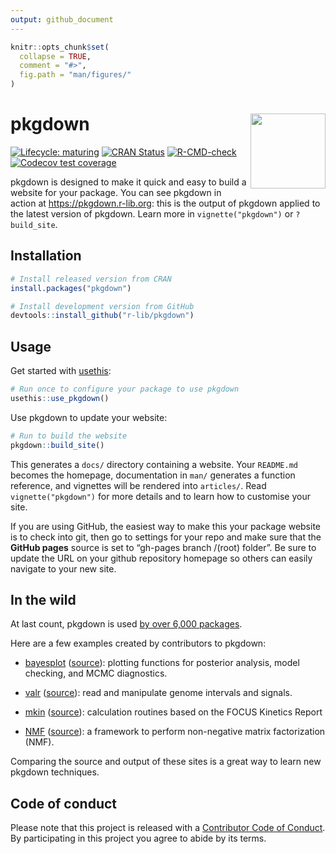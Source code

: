 ```yaml
---
output: github_document
---
```


<!-- README.md is generated from README.Rmd. Please edit that file -->

```r
knitr::opts_chunk$set(
  collapse = TRUE,
  comment = "#>",
  fig.path = "man/figures/"
)
```

# pkgdown <img src="man/figures/logo.png" align="right" alt="" width="120" />

<!-- badges: start -->
[![Lifecycle: maturing](https://img.shields.io/badge/lifecycle-maturing-blue.svg)](https://www.tidyverse.org/lifecycle/#maturing)
[![CRAN Status](https://www.r-pkg.org/badges/version/pkgdown)](https://cran.r-project.org/package=pkgdown){.pkgdown-release}
[![R-CMD-check](https://github.com/r-lib/pkgdown/workflows/R-CMD-check/badge.svg)](https://github.com/r-lib/pkgdown/actions){.pkgdown-devel}
[![Codecov test coverage](https://codecov.io/gh/r-lib/pkgdown/branch/main/graph/badge.svg)](https://codecov.io/gh/r-lib/pkgdown?branch=main)
<!-- badges: end -->

pkgdown is designed to make it quick and easy to build a website for your package. You can see pkgdown in action at <https://pkgdown.r-lib.org>: this is the output of pkgdown applied to the latest version of pkgdown. Learn more in `vignette("pkgdown")` or `?build_site`.

## Installation

::: .pkgdown-release
```r
# Install released version from CRAN
install.packages("pkgdown")
```
:::

::: .pkgdown-devel
```r
# Install development version from GitHub
devtools::install_github("r-lib/pkgdown")
```
:::

## Usage

Get started with [usethis](https://usethis.r-lib.org/):

```r
# Run once to configure your package to use pkgdown
usethis::use_pkgdown()
```

Use pkgdown to update your website:

```r
# Run to build the website
pkgdown::build_site()
```

This generates a `docs/` directory containing a website. Your `README.md` becomes the homepage, documentation in `man/` generates a function reference, and vignettes will be rendered into `articles/`. Read `vignette("pkgdown")` for more details and to learn how to customise your site.

If you are using GitHub, the easiest way to make this your package website is to check into git, then go to settings for your repo and make sure that the __GitHub pages__ source is set to "gh-pages branch /(root) folder". Be sure to update the URL on your github repository homepage so others can easily navigate to your new site.

## In the wild

At last count, pkgdown is used [by over 6,000 packages](https://github.com/search?q=filename%3Apkgdown.yml+path%3A%2F&type=Code). 

Here are a few examples created by contributors to pkgdown:

* [bayesplot](http://mc-stan.org/bayesplot/index.html)
  ([source](https://github.com/stan-dev/bayesplot/tree/gh-pages)):
  plotting functions for posterior analysis, model checking, and MCMC 
  diagnostics.

* [valr](https://rnabioco.github.io/valr/) 
  ([source](https://github.com/rnabioco/valr)): 
  read and manipulate genome intervals and signals.

* [mkin](http://jranke.github.io/mkin/)
  ([source](https://github.com/jranke/mkin)):
  calculation routines based on the FOCUS Kinetics Report

* [NMF](http://renozao.github.io/NMF/master/index.html)
  ([source](https://github.com/renozao/NMF)):
  a framework to perform non-negative matrix factorization (NMF).

Comparing the source and output of these sites is a great way to learn new pkgdown techniques.

## Code of conduct

Please note that this project is released with a [Contributor Code of Conduct](https://pkgdown.r-lib.org/CODE_OF_CONDUCT.html). By participating in this project you agree to abide by its terms.
